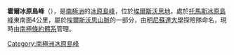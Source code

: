{{coord|78|59|S|87|24|W|source:GNIS|display=title}}

'''霍爾冰原島峰'''（{{lang-en|Hall Nunatak}}），是[[南極洲|南極洲]]的[[冰原島峰|冰原島峰]]，位於[[埃爾斯沃思地|埃爾斯沃思地]]，處於[[托馬斯冰原島峰|托馬斯冰原島峰]]東南面4公里，屬於[[埃爾斯沃思山脈|埃爾斯沃思山脈]]的一部分，由[[明尼蘇達大學|明尼蘇達大學]]探險隊命名，現時由[[南極條約體系|南極條約體系]]管理。

{{DEFAULTSORT:Hall Nunatak}}
[[Category:南極洲冰原島峰|Category:南極洲冰原島峰]]


{{EllsworthLand-geo-stub}}